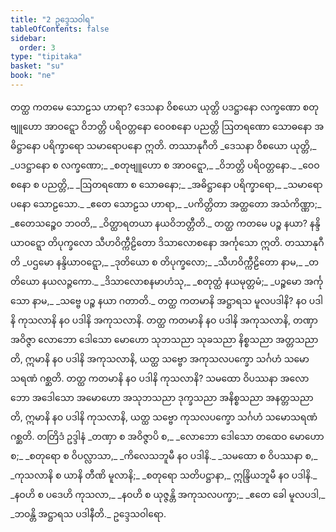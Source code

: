 ```yaml
---
title: "2 ဥဒ္ဒေသဝါရ"
tableOfContents: false
sidebar:
  order: 3
type: "tipitaka"
basket: "su"
book: "ne"
---
```



<DynamicBreadcrumb />

<Division number="1" book="ne">

<Paragraph number="8" book="ne">
တတ္ထ ကတမေ သောဠသ ဟာရာ? ဒေသနာ ဝိစယော ယုတ္တိ ပဒဋ္ဌာနော လက္ခဏော စတုဗျူဟော အာဝဋ္ဋော ဝိဘတ္တိ ပရိဝတ္တနော ဝေဝစနော ပညတ္တိ ဩတရဏော သောဓနော အဓိဋ္ဌာနော ပရိက္ခာရော သမာရောပနော ဣတိ.

</Paragraph>
</Division>

<Paragraph number="9" type="center" book="ne">
တဿာနုဂီတိ


</Paragraph>

<Paragraph number="10" type="verses" book="ne">
_ဒေသနာ ဝိစယော ယုတ္တိ,_  
_ပဒဋ္ဌာနော စ လက္ခဏော;_  
_စတုဗျူဟော စ အာဝဋ္ဋော,_  
_ဝိဘတ္တိ ပရိဝတ္တနော._  

</Paragraph>

<Paragraph number="11" type="verses" book="ne">
_ဝေဝစနော စ ပညတ္တိ,_  
_ဩတရဏော စ သောဓနော;_  
_အဓိဋ္ဌာနော ပရိက္ခာရော,_  
_သမာရောပနော သောဠသော._  

</Paragraph>

<Paragraph number="12" type="verses" book="ne">
_ဧတေ သောဠသ ဟာရာ,_  
_ပကိတ္တိတာ အတ္ထတော အသံကိဏ္ဏာ;_  
_ဧတေသဉ္စေဝ ဘဝတိ,_  
_ဝိတ္ထာရတယာ နယဝိဘတ္တီတိ._  

</Paragraph>

<Division number="2" book="ne">

<Paragraph number="13" book="ne">
တတ္ထ ကတမေ ပဉ္စ နယာ? နန္ဒိယာဝဋ္ဋော တိပုက္ခလော သီဟဝိက္ကီဠိတော ဒိသာလောစနော အင်္ကုသော ဣတိ.

</Paragraph>
</Division>

<Paragraph number="14" type="center" book="ne">
တဿာနုဂီတိ


</Paragraph>

<Paragraph number="15" type="verses" book="ne">
_ပဌမော နန္ဒိယာဝဋ္ဋော,_  
_ဒုတိယော စ တိပုက္ခလော;_  
_သီဟဝိက္ကီဠိတော နာမ,_  
_တတိယော နယလဉ္ဇကော._  

</Paragraph>

<Paragraph number="16" type="verses" book="ne">
_ဒိသာလောစနမာဟံသု,_  
_စတုတ္ထံ နယမုတ္တမံ;_  
_ပဉ္စမော အင်္ကုသော နာမ,_  
_သဗ္ဗေ ပဉ္စ နယာ ဂတာတိ._  

</Paragraph>

<Division number="3" book="ne">

<Paragraph number="17" book="ne">
တတ္ထ ကတမာနိ အဋ္ဌာရသ မူလပဒါနိ? နဝ ပဒါနိ ကုသလာနိ နဝ ပဒါနိ အကုသလာနိ. တတ္ထ ကတမာနိ နဝ ပဒါနိ အကုသလာနိ, တဏှာ အဝိဇ္ဇာ လောဘော ဒေါသော မောဟော သုဘသညာ သုခသညာ နိစ္စသညာ အတ္တသညာတိ, ဣမာနိ နဝ ပဒါနိ အကုသလာနိ, ယတ္ထ သဗ္ဗော အကုသလပက္ခော သင်္ဂဟံ သမောသရဏံ ဂစ္ဆတိ.
</Paragraph>

<Paragraph number="18" book="ne">
တတ္ထ ကတမာနိ နဝ ပဒါနိ ကုသလာနိ? သမထော ဝိပဿနာ အလောဘော အဒေါသော အမောဟော အသုဘသညာ ဒုက္ခသညာ အနိစ္စသညာ အနတ္တသညာတိ, ဣမာနိ နဝ ပဒါနိ ကုသလာနိ, ယတ္ထ သဗ္ဗော ကုသလပက္ခော သင်္ဂဟံ သမောသရဏံ ဂစ္ဆတိ.

</Paragraph>
</Division>

<Paragraph number="19" type="center" book="ne">
တတြိဒံ ဥဒ္ဒါနံ


</Paragraph>

<Paragraph number="20" type="verses" book="ne">
_တဏှာ စ အဝိဇ္ဇာပိ စ,_  
_လောဘော ဒေါသော တထေဝ မောဟော စ;_  
_စတုရော စ ဝိပလ္လာသာ,_  
_ကိလေသဘူမီ နဝ ပဒါနိ._  

</Paragraph>

<Paragraph number="21" type="verses" book="ne">
_သမထော စ ဝိပဿနာ စ,_  
_ကုသလာနိ စ ယာနိ တီဏိ မူလာနိ;_  
_စတုရော သတိပဋ္ဌာနာ,_  
ဣန္ဒြိယဘူမီ နဝ ပဒါနိ._  

</Paragraph>

<Paragraph number="22" type="verses" book="ne">
_နဝဟိ စ ပဒေဟိ ကုသလာ,_  
_နဝဟိ စ ယုဇ္ဇန္တိ အကုသလပက္ခာ;_  
_ဧတေ ခေါ မူလပဒါ,_  
_ဘဝန္တိ အဋ္ဌာရသ ပဒါနီတိ._  


</Paragraph>

<Paragraph number="23" type="center" book="ne">
ဥဒ္ဒေသဝါရော.
</Paragraph>
